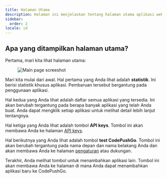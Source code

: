 ```yaml
---
title: Halaman Utama
description: Halaman ini menjelaskan tentang halaman utama aplikasi web
sidebar:
  order: 2
locale: id
---
```


## Apa yang ditampilkan halaman utama?

Pertama, mari kita lihat halaman utama:
<figure><img src="/main-page.webp" alt="Main page screeshot" /><figcaption></figcaption></figure>

Mari kita mulai dari awal. Hal pertama yang Anda lihat adalah **statistik**. Ini berisi statistik khusus aplikasi. Pembaruan tersebut bergantung pada penggunaan aplikasi.

Hal kedua yang Anda lihat adalah daftar semua aplikasi yang tersedia. Ini akan berubah tergantung pada berapa banyak aplikasi yang telah Anda buat. Anda dapat mengklik setiap aplikasi untuk melihat detail lebih lanjut tentangnya.

Hal ketiga yang Anda lihat adalah tombol **API keys**. Tombol ini akan membawa Anda ke halaman [API keys](/docs/webapp/api-keys/).

Hal berikutnya yang Anda lihat adalah tombol **test CodePushGo**. Tombol ini akan berubah tergantung pada nama depan dan nama belakang Anda dan akan membawa Anda ke halaman [pengaturan](/docs/webapp/settings/) atau dukungan.

Terakhir, Anda melihat tombol untuk menambahkan aplikasi lain. Tombol ini akan membawa Anda ke halaman di mana Anda dapat menambahkan aplikasi baru ke CodePushGo.